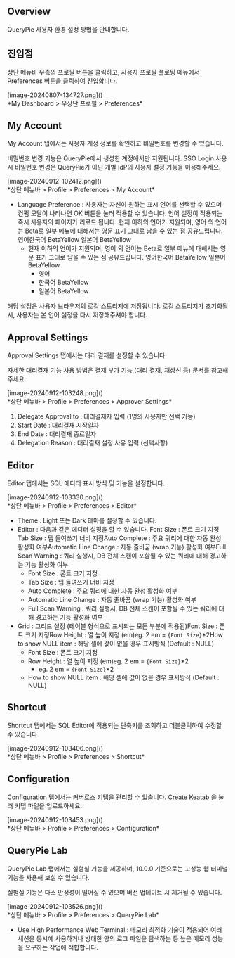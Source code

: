 ## Overview
QueryPie 사용자 환경 설정 방법을 안내합니다.

## 진입점
상단 메뉴바 우측의 프로필 버튼을 클릭하고, 사용자 프로필 플로팅 메뉴에서 Preferences 버튼을 클릭하여 진입합니다.

<p align="center">
<div>[image-20240807-134727.png]()</div>
*My Dashboard &gt; 우상단 프로필 &gt; Preferences*
</p>

## My Account
My Account 탭에서는 사용자 계정 정보를 확인하고 비밀번호를 변경할 수 있습니다.

비밀번호 변경 기능은 QueryPie에서 생성한 계정에서만 지원됩니다. SSO Login 사용 시 비밀번호 변경은 QueryPie가 아닌 개별 IdP의 사용자 설정 기능을 이용해주세요.

<p align="center">
<div>[image-20240912-102412.png]()</div>
*상단 메뉴바 &gt; Profile &gt; Preferences &gt; My Account*
</p>

* Language Preference : 사용자는 자신이 원하는 표시 언어를 선택할 수 있으며 컨펌 모달이 나타나면 OK 버튼을 눌러 적용할 수 있습니다. 언어 설정이 적용되는 즉시 사용자의 페이지가 리로드 됩니다. 현재 이하의 언어가 지원되며, 영어 외 언어는 Beta로 일부 메뉴에 대해서는 영문 표기 그대로 남을 수 있는 점 공유드립니다.  영어한국어 BetaYellow 일본어 BetaYellow
  * 현재 이하의 언어가 지원되며, 영어 외 언어는 Beta로 일부 메뉴에 대해서는 영문 표기 그대로 남을 수 있는 점 공유드립니다.  영어한국어 BetaYellow 일본어 BetaYellow
    * 영어
    * 한국어 BetaYellow
    * 일본어 BetaYellow

해당 설정은 사용자 브라우저의 로컬 스토리지에 저장됩니다. 로컬 스토리지가 초기화될 시, 사용자는 본 언어 설정을 다시 저장해주셔야 합니다.

## Approval Settings
Approval Settings 탭에서는 대리 결재를 설정할 수 있습니다.

자세한 대리결재 기능 사용 방법은 결재 부가 기능 (대리 결재, 재상신 등) 문서를 참고해주세요.

<p align="center">
<div>[image-20240912-103248.png]()</div>
*상단 메뉴바 &gt; Profile &gt; Preferences &gt; Approver Settings*
</p>

1. Delegate Approval to : 대리결재자 입력 (1명의 사용자만 선택 가능)
2. Start Date : 대리결재 시작일자
3. End Date : 대리결재 종료일자
4. Delegation Reason : 대리결재 설정 사유 입력 (선택사항)

## Editor
Editor 탭에서는 SQL 에디터 표시 방식 및 기능을 설정합니다.

<p align="center">
<div>[image-20240912-103330.png]()</div>
*상단 메뉴바 &gt; Profile &gt; Preferences &gt; Editor*
</p>

* Theme : Light 또는 Dark 테마를 설정할 수 있습니다.
* Editor : 다음과 같은 에디터 설정을 할 수 있습니다. Font Size : 폰트 크기 지정Tab Size : 탭 들여쓰기 너비 지정Auto Complete : 주요 쿼리에 대한 자동 완성 활성화 여부Automatic Line Change : 자동 줄바꿈 (wrap 기능) 활성화 여부Full Scan Warning : 쿼리 실행시, DB 전체 스캔이 포함될 수 있는 쿼리에 대해 경고하는 기능 활성화 여부
  * Font Size : 폰트 크기 지정
  * Tab Size : 탭 들여쓰기 너비 지정
  * Auto Complete : 주요 쿼리에 대한 자동 완성 활성화 여부
  * Automatic Line Change : 자동 줄바꿈 (wrap 기능) 활성화 여부
  * Full Scan Warning : 쿼리 실행시, DB 전체 스캔이 포함될 수 있는 쿼리에 대해 경고하는 기능 활성화 여부
* Grid : 그리드 설정 (테이블 형식으로 표시되는 모든 부분에 적용됨)Font Size : 폰트 크기 지정Row Height : 열 높이 지정 (em)eg. 2 em = `{Font Size}`*2How to show NULL item : 해당 셀에 값이 없을 경우 표시방식 (Default : NULL)
  * Font Size : 폰트 크기 지정
  * Row Height : 열 높이 지정 (em)eg. 2 em = `{Font Size}`*2
    * eg. 2 em = `{Font Size}`*2
  * How to show NULL item : 해당 셀에 값이 없을 경우 표시방식 (Default : NULL)

## Shortcut
Shortcut 탭에서는 SQL Editor에 적용되는 단축키를 조회하고 더블클릭하여 수정할 수 있습니다.

<p align="center">
<div>[image-20240912-103406.png]()</div>
*상단 메뉴바 &gt; Profile &gt; Preferences &gt; Shortcut*
</p>

## Configuration
Configuration 탭에서는 커버로스 키탭을 관리할 수 있습니다. Create Keatab 을 눌러 키탭 파일을 업로드하세요.

<p align="center">
<div>[image-20240912-103453.png]()</div>
*상단 메뉴바 &gt; Profile &gt; Preferences &gt; Configuration*
</p>

## QueryPie Lab
QueryPie Lab 탭에서는 실험실 기능을 제공하며, 10.0.0 기준으로는 고성능 웹 터미널 기능을 사용해 보실 수 있습니다.

실험실 기능은 다소 안정성이 떨어질 수 있으며 버전 업데이트 시 제거될 수 있습니다.

<p align="center">
<div>[image-20240912-103526.png]()</div>
*상단 메뉴바 &gt; Profile &gt; Preferences &gt; QueryPie Lab*
</p>

* Use High Performance Web Terminal : 메모리 최적화 기술이 적용되어 여러 세션을 동시에 사용하거나 방대한 양의 로그 파일을 탐색하는 등 높은 메모리 성능을 요구하는 작업에 적합합니다.
